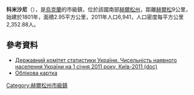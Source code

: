 {{no footnotes|time=2015-09-15T07:31:40+00:00}}
{{coord|46|38|12|N|32|30|17|E|scale:30000|display=title}}

'''科米沙尼'''（{{lang-uk|Комишани}}），是[[烏克蘭|烏克蘭]]的市級鎮，位於該國南部[[赫爾松州|赫爾松州]]，距離[[赫爾松|赫爾松]]9公里，始建於1801年，面積2.95平方公里，2011年人口6,941，人口密度每平方公里2,352.88人。

==參考資料==
{{reflist}}
{{refbegin}}
*[https://web.archive.org/web/20121010205321/http://stat6.stat.lviv.ua/PXWEB2007/ukr/publ/2011/chnas.zip Державний комітет статистики України. Чисельність наявного населення України на 1 січня 2011 року, Київ-2011 (doc)]
* [http://gska2.rada.gov.ua/pls/z7502/A005?rdat1=27.07.2008&rf7571=35287 Облікова картка]{{dead link|date=2018年4月 |bot=InternetArchiveBot |fix-attempted=yes }}
{{refend}}

{{DEFAULTSORT:Комишани}}
[[Category:赫爾松州市級鎮|Category:赫爾松州市級鎮]]


{{Kherson-geo-stub}}